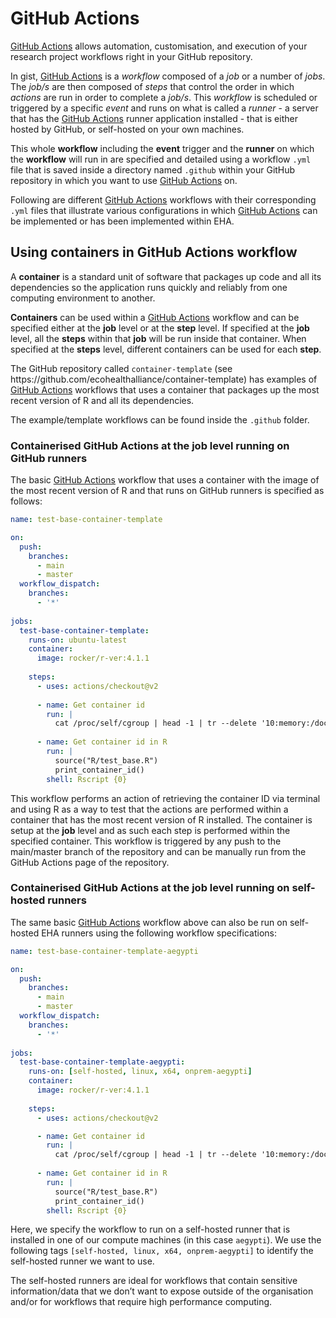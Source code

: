 # GitHub Actions

[GitHub Actions](https://docs.github.com/en/actions) allows automation, customisation, and execution of your research project workflows right in your GitHub repository. 

In gist, [GitHub Actions](https://docs.github.com/en/actions) is a *workflow* composed of a *job* or a number of *jobs*. The *job/s* are then composed of *steps* that control the order in which *actions* are run in order to complete a *job/s*. This *workflow* is scheduled or triggered by a specific *event* and runs on what is called a *runner* - a server that has the [GitHub Actions](https://docs.github.com/en/actions) runner application installed - that is either hosted by GitHub, or self-hosted on your own machines.

This whole **workflow** including the **event** trigger and the **runner** on which the **workflow** will run in are specified and detailed using a workflow `.yml` file that is saved inside a directory named `.github` within your GitHub repository in which you want to use [GitHub Actions](https://docs.github.com/en/actions) on.

Following are different [GitHub Actions](https://docs.github.com/en/actions) workflows with their corresponding `.yml` files that illustrate various configurations in which [GitHub Actions](https://docs.github.com/en/actions) can be implemented or has been implemented within EHA.

<!--- INSERT IMAGE OF THE COMPONENTS HERE --->

## Using containers in GitHub Actions workflow

A **container** is a standard unit of software that packages up code and all its dependencies so the application runs quickly and reliably from one computing environment to another.

**Containers** can be used within a [GitHub Actions](https://docs.github.com/en/actions) workflow and can be specified either at the **job** level or at the **step** level. If specified at the **job** level, all the **steps** within that **job** will be run inside that container. When specified at the **steps** level, different containers can be used for each **step**.

The GitHub repository called `container-template` (see https://github.com/ecohealthalliance/container-template) has examples of [GitHub Actions](https://docs.github.com/en/actions) workflows that uses a container that packages up the most recent version of R and all its dependencies. 

The example/template workflows can be found inside the `.github` folder.

### Containerised GitHub Actions at the job level running on GitHub runners

The basic [GitHub Actions](https://docs.github.com/en/actions) workflow that uses a container with the image of the most recent version of R and that runs on GitHub runners is specified as follows:

```yaml
name: test-base-container-template

on:
  push:
    branches:
      - main
      - master
  workflow_dispatch:
    branches:
      - '*'
      
jobs:
  test-base-container-template:
    runs-on: ubuntu-latest
    container:
      image: rocker/r-ver:4.1.1
    
    steps:
      - uses: actions/checkout@v2
      
      - name: Get container id
        run: |
          cat /proc/self/cgroup | head -1 | tr --delete '10:memory:/docker/'
      
      - name: Get container id in R
        run: |
          source("R/test_base.R")
          print_container_id()
        shell: Rscript {0}
```

This workflow performs an action of retrieving the container ID via terminal and using R as a way to test that the actions are performed within a container that has the most recent version of R installed. The container is setup at the **job** level and as such each step is performed within the specified container. This workflow is triggered by any push to the main/master branch of the repository and can be manually run from the GitHub Actions page of the repository.

### Containerised GitHub Actions at the job level running on self-hosted runners

The same basic [GitHub Actions](https://docs.github.com/en/actions) workflow above can also be run on self-hosted EHA runners using the following workflow specifications:

```yaml
name: test-base-container-template-aegypti

on:
  push:
    branches:
      - main
      - master
  workflow_dispatch:
    branches:
      - '*'
      
jobs:
  test-base-container-template-aegypti:
    runs-on: [self-hosted, linux, x64, onprem-aegypti]
    container:
      image: rocker/r-ver:4.1.1
    
    steps:
      - uses: actions/checkout@v2

      - name: Get container id
        run: |
          cat /proc/self/cgroup | head -1 | tr --delete '10:memory:/docker/'
      
      - name: Get container id in R
        run: |
          source("R/test_base.R")
          print_container_id()
        shell: Rscript {0}
```

Here, we specify the workflow to run on a self-hosted runner that is installed in one of our compute machines (in this case `aegypti`). We use the following tags `[self-hosted, linux, x64, onprem-aegypti]` to identify the self-hosted runner we want to use.

The self-hosted runners are ideal for workflows that contain sensitive information/data that we don't want to expose outside of the organisation and/or for workflows that require high performance computing.

